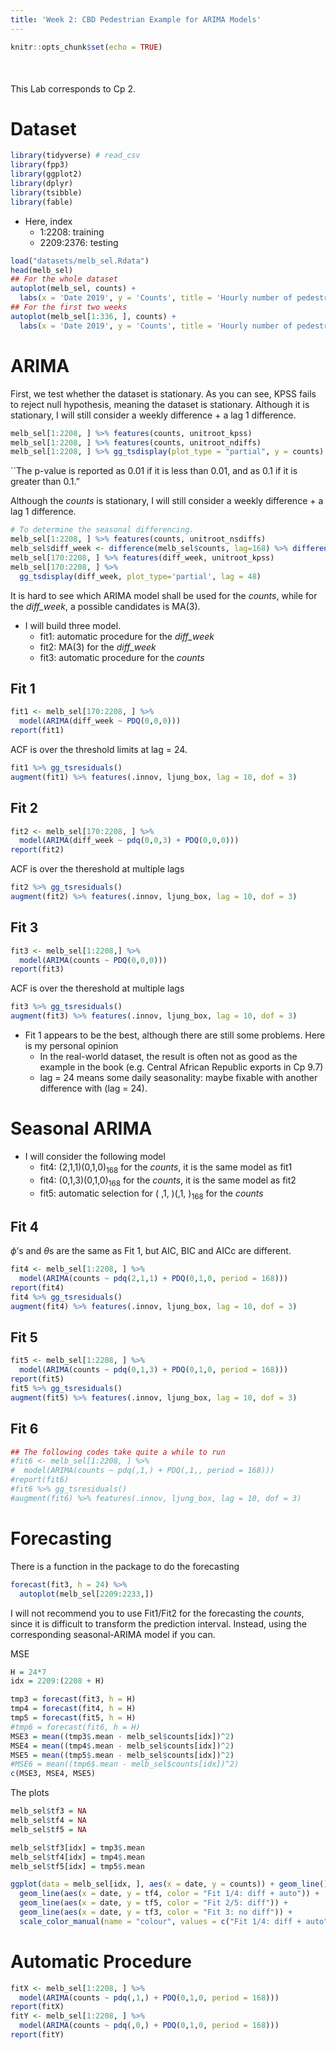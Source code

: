 ---
title: 'Week 2: CBD Pedestrian Example for ARIMA Models'
---

<div style="margin-bottom:50px;">
```{r setup, include=FALSE}
knitr::opts_chunk$set(echo = TRUE)
```

</div>


This Lab corresponds to Cp 2.


# Dataset

```{r, echo=TRUE, fig.width=8, fig.align="center", message = FALSE, warning = F}
library(tidyverse) # read_csv
library(fpp3)
library(ggplot2)
library(dplyr)
library(tsibble)
library(fable)
```

* Here, index 
  + 1:2208: training
  + 2209:2376: testing


```{r, echo=TRUE, fig.width=8, fig.align="center", results = 'hold'}
load("datasets/melb_sel.Rdata")
head(melb_sel)
## For the whole dataset
autoplot(melb_sel, counts) + 
  labs(x = 'Date 2019', y = 'Counts', title = 'Hourly number of pedestrians in Melbourne Central')
## For the first two weeks
autoplot(melb_sel[1:336, ], counts) + 
  labs(x = 'Date 2019', y = 'Counts', title = 'Hourly number of pedestrians in Melbourne Central')
```

# ARIMA

First, we test whether the dataset is stationary. As you can see, KPSS fails to reject null hypothesis, meaning the dataset is stationary. Although it is stationary, I will still consider a weekly difference + a lag 1 difference. 
```{r, echo=TRUE, fig.width=8, fig.align="center"}
melb_sel[1:2208, ] %>% features(counts, unitroot_kpss)
melb_sel[1:2208, ] %>% features(counts, unitroot_ndiffs)
melb_sel[1:2208, ] %>% gg_tsdisplay(plot_type = "partial", y = counts)
```
``The p-value is reported as 0.01 if it is less than 0.01, and as 0.1 if it is greater than 0.1."



Although the *counts* is stationary, I will still consider a weekly difference + a lag 1 difference.

```{r, echo=TRUE, fig.width=8, fig.align="center"}
# To determine the seasonal differencing. 
melb_sel[1:2208, ] %>% features(counts, unitroot_nsdiffs)
melb_sel$diff_week <- difference(melb_sel$counts, lag=168) %>% difference(lag = 1)
melb_sel[170:2208, ] %>% features(diff_week, unitroot_kpss)
melb_sel[170:2208, ] %>% 
  gg_tsdisplay(diff_week, plot_type='partial', lag = 48)
```

It is hard to see which ARIMA model shall be used for the *counts*, while for the *diff_week*, a possible candidates is MA(3).

* I will build three model.
  + fit1: automatic procedure for the *diff_week*
  + fit2: MA(3) for the *diff_week*
  + fit3: automatic procedure for the *counts*


## Fit 1 

```{r, echo=TRUE, fig.width=8, fig.align="center", results = 'hold'}
fit1 <- melb_sel[170:2208, ] %>%
  model(ARIMA(diff_week ~ PDQ(0,0,0)))
report(fit1)
```

ACF is over the threshold limits at lag = 24.
```{r, echo=TRUE, fig.width=8, fig.align="center", results = 'hold'}
fit1 %>% gg_tsresiduals()
augment(fit1) %>% features(.innov, ljung_box, lag = 10, dof = 3)
```

## Fit 2
```{r, echo=TRUE, fig.width=8, fig.align="center"}
fit2 <- melb_sel[170:2208, ] %>% 
  model(ARIMA(diff_week ~ pdq(0,0,3) + PDQ(0,0,0)))
report(fit2)
```

ACF is over the thereshold at multiple lags
```{r, echo=TRUE, fig.width=8, fig.align="center"}
fit2 %>% gg_tsresiduals()
augment(fit2) %>% features(.innov, ljung_box, lag = 10, dof = 3)
```

## Fit 3

```{r, echo=TRUE, fig.width=8, fig.align="center"}
fit3 <- melb_sel[1:2208,] %>% 
  model(ARIMA(counts ~ PDQ(0,0,0)))
report(fit3)
```

ACF is over the thereshold at multiple lags
```{r, echo=TRUE, fig.width=8, fig.align="center"}
fit3 %>% gg_tsresiduals()
augment(fit3) %>% features(.innov, ljung_box, lag = 10, dof = 3)
```
* Fit 1 appears to be the best, although there are still some problems. Here is my personal opinion
  + In the real-world dataset, the result is often not as good as the example in the book (e.g. Central African Republic exports in Cp 9.7)
  + lag = 24 means some daily seasonality: maybe fixable with another difference with (lag = 24). 


# Seasonal ARIMA

* I will consider the following model
  + fit4: (2,1,1)(0,1,0)$_{168}$ for the *counts*, it is the same model as fit1
  + fit4: (0,1,3)(0,1,0)$_{168}$ for the *counts*, it is the same model as fit2
  + fit5: automatic selection for ( ,1, )(,1, )$_168$ for the *counts*

## Fit 4 
$\phi$'s and $\theta$s are the same as Fit 1, but AIC, BIC and AICc are different. 
```{r, echo=TRUE, fig.width=8, fig.align="center"}
fit4 <- melb_sel[1:2208, ] %>% 
  model(ARIMA(counts ~ pdq(2,1,1) + PDQ(0,1,0, period = 168)))
report(fit4)
fit4 %>% gg_tsresiduals()
augment(fit4) %>% features(.innov, ljung_box, lag = 10, dof = 3)
```  

## Fit 5 
```{r, echo=TRUE, fig.width=8, fig.align="center"}
fit5 <- melb_sel[1:2208, ] %>% 
  model(ARIMA(counts ~ pdq(0,1,3) + PDQ(0,1,0, period = 168)))
report(fit5)
fit5 %>% gg_tsresiduals()
augment(fit5) %>% features(.innov, ljung_box, lag = 10, dof = 3)
```  


## Fit 6 
```{r, echo=TRUE, fig.align="center"}
## The following codes take quite a while to run
#fit6 <- melb_sel[1:2208, ] %>% 
#  model(ARIMA(counts ~ pdq(,1,) + PDQ(,1,, period = 168)))
#report(fit6)
#fit6 %>% gg_tsresiduals()
#augment(fit6) %>% features(.innov, ljung_box, lag = 10, dof = 3)
```  



# Forecasting

There is a function in the package to do the forecasting
```{r, echo=TRUE, fig.width=8, fig.align="center"}
forecast(fit3, h = 24) %>%
  autoplot(melb_sel[2209:2233,])
```  

I will not recommend you to use Fit1/Fit2 for the forecasting the *counts*, since it is difficult to transform the prediction interval. Instead, using the corresponding seasonal-ARIMA model if you can. 

MSE
```{r, echo=TRUE, fig.width=8, fig.align="center"}
H = 24*7
idx = 2209:(2208 + H)

tmp3 = forecast(fit3, h = H)
tmp4 = forecast(fit4, h = H)
tmp5 = forecast(fit5, h = H)
#tmp6 = forecast(fit6, h = H)
MSE3 = mean((tmp3$.mean - melb_sel$counts[idx])^2)
MSE4 = mean((tmp4$.mean - melb_sel$counts[idx])^2)
MSE5 = mean((tmp5$.mean - melb_sel$counts[idx])^2)
#MSE6 = mean((tmp6$.mean - melb_sel$counts[idx])^2)
c(MSE3, MSE4, MSE5)
```

The plots
```{r, echo=TRUE, fig.width=8, fig.align="center"}
melb_sel$tf3 = NA
melb_sel$tf4 = NA
melb_sel$tf5 = NA

melb_sel$tf3[idx] = tmp3$.mean
melb_sel$tf4[idx] = tmp4$.mean
melb_sel$tf5[idx] = tmp5$.mean

ggplot(data = melb_sel[idx, ], aes(x = date, y = counts)) + geom_line() +
  geom_line(aes(x = date, y = tf4, color = "Fit 1/4: diff + auto")) + 
  geom_line(aes(x = date, y = tf5, color = "Fit 2/5: diff")) + 
  geom_line(aes(x = date, y = tf3, color = "Fit 3: no diff")) + 
  scale_color_manual(name = "colour", values = c("Fit 1/4: diff + auto" = "red", "Fit 2/5: diff" = "green", "Fit 3: no diff" = "blue"))
```


# Automatic Procedure
```{r, echo=TRUE, fig.align="center"}
fitX <- melb_sel[1:2208, ] %>% 
  model(ARIMA(counts ~ pdq(,1,) + PDQ(0,1,0, period = 168)))
report(fitX)
fitY <- melb_sel[1:2208, ] %>% 
  model(ARIMA(counts ~ pdq(,0,) + PDQ(0,1,0, period = 168)))
report(fitY)
```



